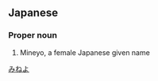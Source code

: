 ==Japanese==
{{ja-kanjitab|実|子|代}}

===Proper noun===
{{ja-pos|proper|みねよ}}
# Mineyo, a female Japanese given name

[[Category:Japanese female given names|みねよ]]